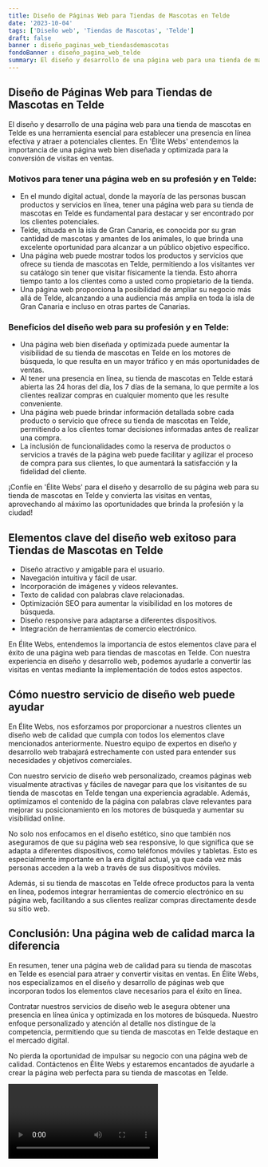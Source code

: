 ```yaml
---
title: Diseño de Páginas Web para Tiendas de Mascotas en Telde
date: '2023-10-04'
tags: ['Diseño web', 'Tiendas de Mascotas', 'Telde']
draft: false
banner : diseño_paginas_web_tiendasdemascotas
fondoBanner : diseño_pagina_web_telde
summary: El diseño y desarrollo de una página web para una tienda de mascotas en Telde es una herramienta esencial para establecer una presencia en línea efectiva y atraer a potenciales clientes. En 'Élite Webs' entendemos la importancia de una página web bien diseñada y optimizada para la conversión de visitas en ventas. 
---
```


## Diseño de Páginas Web para Tiendas de Mascotas en Telde

El diseño y desarrollo de una página web para una tienda de mascotas en Telde es una herramienta esencial para establecer una presencia en línea efectiva y atraer a potenciales clientes. En 'Élite Webs' entendemos la importancia de una página web bien diseñada y optimizada para la conversión de visitas en ventas. 

### Motivos para tener una página web en su profesión y en Telde:

- En el mundo digital actual, donde la mayoría de las personas buscan productos y servicios en línea, tener una página web para su tienda de mascotas en Telde es fundamental para destacar y ser encontrado por los clientes potenciales.
- Telde, situada en la isla de Gran Canaria, es conocida por su gran cantidad de mascotas y amantes de los animales, lo que brinda una excelente oportunidad para alcanzar a un público objetivo específico.
- Una página web puede mostrar todos los productos y servicios que ofrece su tienda de mascotas en Telde, permitiendo a los visitantes ver su catálogo sin tener que visitar físicamente la tienda. Esto ahorra tiempo tanto a los clientes como a usted como propietario de la tienda.
- Una página web proporciona la posibilidad de ampliar su negocio más allá de Telde, alcanzando a una audiencia más amplia en toda la isla de Gran Canaria e incluso en otras partes de Canarias.

### Beneficios del diseño web para su profesión y en Telde:

- Una página web bien diseñada y optimizada puede aumentar la visibilidad de su tienda de mascotas en Telde en los motores de búsqueda, lo que resulta en un mayor tráfico y en más oportunidades de ventas.
- Al tener una presencia en línea, su tienda de mascotas en Telde estará abierta las 24 horas del día, los 7 días de la semana, lo que permite a los clientes realizar compras en cualquier momento que les resulte conveniente.
- Una página web puede brindar información detallada sobre cada producto o servicio que ofrece su tienda de mascotas en Telde, permitiendo a los clientes tomar decisiones informadas antes de realizar una compra.
- La inclusión de funcionalidades como la reserva de productos o servicios a través de la página web puede facilitar y agilizar el proceso de compra para sus clientes, lo que aumentará la satisfacción y la fidelidad del cliente.

¡Confíe en 'Élite Webs' para el diseño y desarrollo de su página web para su tienda de mascotas en Telde y convierta las visitas en ventas, aprovechando al máximo las oportunidades que brinda la profesión y la ciudad!

<GifSeo />

<Cta />

## Elementos clave del diseño web exitoso para Tiendas de Mascotas en Telde

- Diseño atractivo y amigable para el usuario.
- Navegación intuitiva y fácil de usar.
- Incorporación de imágenes y vídeos relevantes.
- Texto de calidad con palabras clave relacionadas.
- Optimización SEO para aumentar la visibilidad en los motores de búsqueda.
- Diseño responsive para adaptarse a diferentes dispositivos.
- Integración de herramientas de comercio electrónico.

En Élite Webs, entendemos la importancia de estos elementos clave para el éxito de una página web para tiendas de mascotas en Telde. Con nuestra experiencia en diseño y desarrollo web, podemos ayudarle a convertir las visitas en ventas mediante la implementación de todos estos aspectos.

## Cómo nuestro servicio de diseño web puede ayudar

En Élite Webs, nos esforzamos por proporcionar a nuestros clientes un diseño web de calidad que cumpla con todos los elementos clave mencionados anteriormente. Nuestro equipo de expertos en diseño y desarrollo web trabajará estrechamente con usted para entender sus necesidades y objetivos comerciales.

Con nuestro servicio de diseño web personalizado, creamos páginas web visualmente atractivas y fáciles de navegar para que los visitantes de su tienda de mascotas en Telde tengan una experiencia agradable. Además, optimizamos el contenido de la página con palabras clave relevantes para mejorar su posicionamiento en los motores de búsqueda y aumentar su visibilidad online.

No solo nos enfocamos en el diseño estético, sino que también nos aseguramos de que su página web sea responsive, lo que significa que se adapta a diferentes dispositivos, como teléfonos móviles y tabletas. Esto es especialmente importante en la era digital actual, ya que cada vez más personas acceden a la web a través de sus dispositivos móviles.

Además, si su tienda de mascotas en Telde ofrece productos para la venta en línea, podemos integrar herramientas de comercio electrónico en su página web, facilitando a sus clientes realizar compras directamente desde su sitio web.

## Conclusión: Una página web de calidad marca la diferencia

En resumen, tener una página web de calidad para su tienda de mascotas en Telde es esencial para atraer y convertir visitas en ventas. En Élite Webs, nos especializamos en el diseño y desarrollo de páginas web que incorporan todos los elementos clave necesarios para el éxito en línea.

Contratar nuestros servicios de diseño web le asegura obtener una presencia en línea única y optimizada en los motores de búsqueda. Nuestro enfoque personalizado y atención al detalle nos distingue de la competencia, permitiendo que su tienda de mascotas en Telde destaque en el mercado digital.

No pierda la oportunidad de impulsar su negocio con una página web de calidad. Contáctenos en Élite Webs y estaremos encantados de ayudarle a crear la página web perfecta para su tienda de mascotas en Telde.

<Video />

<CtaBot job='Tiendas de Mascotas' city='Telde'/>

<Gmaps query='Telde+españa+maps' />